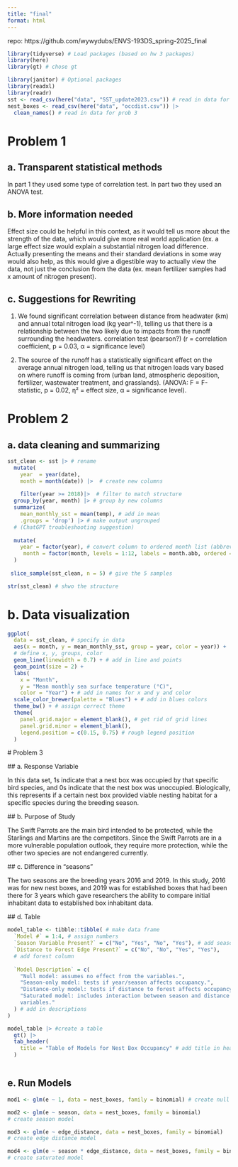```yaml
---
title: "final"
format: html
---
```

repo: https://github.com/wywydubs/ENVS-193DS_spring-2025_final
```r
library(tidyverse) # Load packages (based on hw 3 packages)
library(here)
library(gt) # chose gt

library(janitor) # Optional packages
library(readxl)
library(readr)
sst <- read_csv(here("data", "SST_update2023.csv")) # read in data for prob 2 
nest_boxes <- read_csv(here("data", "occdist.csv")) |>
  clean_names() # read in data for prob 3 
```



# Problem 1

## a. Transparent statistical methods

In part 1 they used some type of correlation test. In part two they used an 
ANOVA test. 

## b. More information needed

Effect size could be helpful in this context, as it would tell us more about
the strength of the data, which would give more real world application (ex.
a large effect size would explain a substantial nitrogen load difference. 
Actually presenting the means and their standard deviations in some way would 
also help, as this would give a digestible way to actually view the data, not 
just the conclusion from the data (ex. mean fertilizer samples had x amount of 
nitrogen present). 


## c. Suggestions for Rewriting

1. We found significant correlation between distance from headwater (km) 
and annual total nitrogen load (kg year^-1), telling us that there is a
relationship between the two likely due to impacts from the runoff surrounding 
the headwaters. correlation test (pearson?) (r = correlation 
coefficient, p = 0.03, α = significance level)

2. The source of the runoff has a statistically significant effect on the
average annual nitrogen load, telling us that nitrogen loads vary based on
where runoff is coming from (urban land, atmospheric deposition, fertilizer, 
wastewater treatment, and grasslands). (ANOVA: F = F-statistic, p = 0.02, η² = 
effect size, α = significance level).


# Problem 2

## a. data cleaning and summarizing 

```r
sst_clean <- sst |> # rename
  mutate(
    year  = year(date),
    month = month(date)) |>  # create new columns
      
    filter(year >= 2018)|>  # filter to match structure
  group_by(year, month) |> # group by new columns 
  summarize(
    mean_monthly_sst = mean(temp), # add in mean 
    .groups = 'drop') |> # make output ungrouped 
  # (ChatGPT troubleshooting suggestion)
  
  mutate(
    year = factor(year), # convert column to ordered month list (abbreviated)
     month = factor(month, levels = 1:12, labels = month.abb, ordered = TRUE) 
  )
  
 slice_sample(sst_clean, n = 5) # give the 5 samples

str(sst_clean) # shwo the structure

```




# b. Data visualization

```r
ggplot(
  data = sst_clean, # specify in data
  aes(x = month, y = mean_monthly_sst, group = year, color = year)) + 
  # define x, y, groups, color
  geom_line(linewidth = 0.7) + # add in line and points
  geom_point(size = 2) + 
  labs(
    x = "Month",
    y = "Mean monthly sea surface temperature (°C)",
    color = "Year") + # add in names for x and y and color
  scale_color_brewer(palette = "Blues") + # add in blues colors
  theme_bw() + # assign correct theme
  theme(
    panel.grid.major = element_blank(), # get rid of grid lines
    panel.grid.minor = element_blank(),
    legend.position = c(0.15, 0.75) # rough legend position
  )
```



  # Problem 3 
  
 ## a. Response Variable
  
  In this data set, 1s indicate that a nest box was occupied by that specific 
  bird species, and 0s indicate that the nest box was unoccupied. Biologically, 
  this represents if a certain nest box provided viable nesting habitat for 
  a specific species during the breeding season.
  
  
 ## b. Purpose of Study
  
  The Swift Parrots are the main bird intended to be protected, while the 
  Starlings and Martins are the competitors. Since the Swift Parrots are in a
  more vulnerable population outlook, they require more protection, while the 
  other two species are not endangered currently. 
  
 ## c. Difference in “seasons”
  
  The two seasons are the breeding years 2016 and 2019. In this study, 
  2016 was for new nest boxes, and 2019 was for established boxes 
  that had been there for 3 years which gave researchers the ability to compare
  initial inhabitant data to established box inhabitant data. 
  
 ## d. Table 
  
```r

model_table <- tibble::tibble( # make data frame
  `Model #` = 1:4, # assign numbers
  `Season Variable Present?` = c("No", "Yes", "No", "Yes"), # add season column
  `Distance to Forest Edge Present?` = c("No", "No", "Yes", "Yes"), 
  # add forest column
  
  `Model Description` = c(
    "Null model: assumes no effect from the variables.",
    "Season-only model: tests if year/season affects occupancy.",
    "Distance-only model: tests if distance to forest affects occupancy.",
    "Saturated model: includes interaction between season and distance 
    variables."
  ) # add in descriptions
)

model_table |> #create a table
  gt() |> 
  tab_header(
    title = "Table of Models for Nest Box Occupancy" # add title in header
  )



```
  
  
## e. Run Models

```r

mod1 <- glm(e ~ 1, data = nest_boxes, family = binomial) # create null model

mod2 <- glm(e ~ season, data = nest_boxes, family = binomial) 
# create season model

mod3 <- glm(e ~ edge_distance, data = nest_boxes, family = binomial) 
# create edge distance model 

mod4 <- glm(e ~ season * edge_distance, data = nest_boxes, family = binomial)
# create saturated model
```

  



